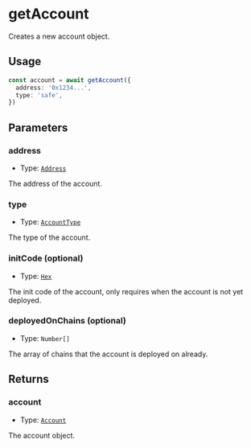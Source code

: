 # getAccount

Creates a new account object.

## Usage

```typescript copy
const account = await getAccount({
  address: '0x1234...',
  type: 'safe',
})
```

## Parameters

### address

- Type: [`Address`](https://viem.sh/docs/glossary/types#address)

The address of the account.

### type

- Type: [`AccountType`](/module-sdk/glossary/types#accounttype)

The type of the account.

### initCode (optional)

- Type: [`Hex`](https://viem.sh/docs/glossary/types#hex)

The init code of the account, only requires when the account is not yet deployed.

### deployedOnChains (optional)

- Type: `Number[]`

The array of chains that the account is deployed on already.

## Returns

### account

- Type: [`Account`](/module-sdk/glossary/types#account)

The account object.
